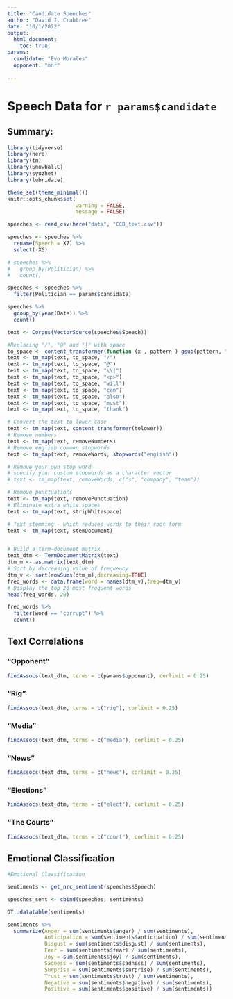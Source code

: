 ```yaml
---
title: "Candidate Speeches"
author: "David I. Crabtree"
date: "10/1/2022"
output: 
  html_document:
    toc: true
params:
  candidate: "Evo Morales"
  opponent: "mnr"
  
---
```


# Speech Data for `r params$candidate`

## Summary:
  

```r

library(tidyverse)
library(here)
library(tm)
library(SnowballC)
library(syuzhet)
library(lubridate)

theme_set(theme_minimal())
knitr::opts_chunk$set(
                      warning = FALSE,
                      message = FALSE)


```

```r

speeches <- read_csv(here("data", "CCD_text.csv"))

speeches <- speeches %>%
  rename(Speech = X7) %>%
  select(-X6)

# speeches %>%
#   group_by(Politician) %>%
#   count()

speeches <- speeches %>%
  filter(Politician == params$candidate)

speeches %>%
  group_by(year(Date)) %>%
  count()

```




```r
text <- Corpus(VectorSource(speeches$Speech))

#Replacing "/", "@" and "|" with space
to_space <- content_transformer(function (x , pattern ) gsub(pattern, " ", x))
text <- tm_map(text, to_space, "/")
text <- tm_map(text, to_space, "@")
text <- tm_map(text, to_space, "\\|")
text <- tm_map(text, to_space, "<p>")
text <- tm_map(text, to_space, "will")
text <- tm_map(text, to_space, "can")
text <- tm_map(text, to_space, "also")
text <- tm_map(text, to_space, "must")
text <- tm_map(text, to_space, "thank")

# Convert the text to lower case
text <- tm_map(text, content_transformer(tolower))
# Remove numbers
text <- tm_map(text, removeNumbers)
# Remove english common stopwords
text <- tm_map(text, removeWords, stopwords("english"))

# Remove your own stop word
# specify your custom stopwords as a character vector
# text <- tm_map(text, removeWords, c("s", "company", "team")) 

# Remove punctuations
text <- tm_map(text, removePunctuation)
# Eliminate extra white spaces
text <- tm_map(text, stripWhitespace)

# Text stemming - which reduces words to their root form
text <- tm_map(text, stemDocument)


# Build a term-document matrix
text_dtm <- TermDocumentMatrix(text)
dtm_m <- as.matrix(text_dtm)
# Sort by decreasing value of frequency
dtm_v <- sort(rowSums(dtm_m),decreasing=TRUE)
freq_words <- data.frame(word = names(dtm_v),freq=dtm_v)
# Display the top 20 most frequent words
head(freq_words, 20)

freq_words %>%
  filter(word == "corrupt") %>%
  count()
```


## Text Correlations {.tabset}
### "Opponent"
```r
findAssocs(text_dtm, terms = c(params$opponent), corlimit = 0.25)	
```

### "Rig"
```r
findAssocs(text_dtm, terms = c("rig"), corlimit = 0.25)	
```

### "Media"
```r
findAssocs(text_dtm, terms = c("media"), corlimit = 0.25)	
```

### "News"
```r
findAssocs(text_dtm, terms = c("news"), corlimit = 0.25)	
```

### "Elections"
```r
findAssocs(text_dtm, terms = c("elect"), corlimit = 0.25)	
```

### "The Courts"
```r
findAssocs(text_dtm, terms = c("court"), corlimit = 0.25)	
```


## Emotional Classification
```r
#Emotional Classification

sentiments <- get_nrc_sentiment(speeches$Speech)

speeches_sent <- cbind(speeches, sentiments)

DT::datatable(sentiments)

sentiments %>%
  summarize(Anger = sum(sentiments$anger) / sum(sentiments),
            Anticipation = sum(sentiments$anticipation) / sum(sentiments),
            Disgust = sum(sentiments$disgust) / sum(sentiments),
            Fear = sum(sentiments$fear) / sum(sentiments),
            Joy = sum(sentiments$joy) / sum(sentiments),
            Sadness = sum(sentiments$sadness) / sum(sentiments),
            Surprise = sum(sentiments$surprise) / sum(sentiments),
            Trust = sum(sentiments$trust) / sum(sentiments),
            Negative = sum(sentiments$negative) / sum(sentiments),
            Positive = sum(sentiments$positive) / sum(sentiments))


```


